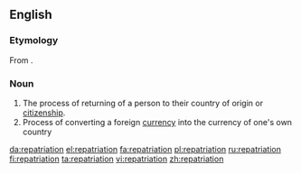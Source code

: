 ==English==

===Etymology===
From {{etyl|LL.}} {{term|repatrio||to restore someone to his homeland|lang=la}}.

===Noun===
{{en-noun}}
{{wikipedia}}

# The process of returning of a person to their country of origin or [[citizenship]].
# Process of converting a foreign [[currency]] into the currency of one's own country

[[da:repatriation]]
[[el:repatriation]]
[[fa:repatriation]]
[[pl:repatriation]]
[[ru:repatriation]]
[[fi:repatriation]]
[[ta:repatriation]]
[[vi:repatriation]]
[[zh:repatriation]]